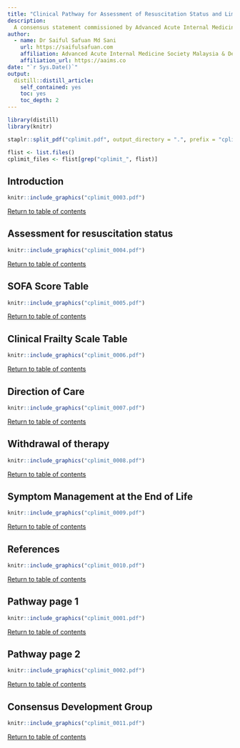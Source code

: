 ```yaml
---
title: "Clinical Pathway for Assessment of Resuscitation Status and Limitation of Therapy for Hospitalised Medical Patients"
description: 
  A consensus statement commissioned by Advanced Acute Internal Medicine Society Malaysia.
author:
  - name: Dr Saiful Safuan Md Sani 
    url: https://saifulsafuan.com
    affiliation: Advanced Acute Internal Medicine Society Malaysia & Department of Medicine Hospital Kuala Lumpur
    affiliation_url: https://aaims.co
date: "`r Sys.Date()`"
output: 
  distill::distill_article:
    self_contained: yes
    toc: yes
    toc_depth: 2
---
```



```r
library(distill)
library(knitr)
```
```r
staplr::split_pdf("cplimit.pdf", output_directory = ".", prefix = "cplimit_")
```
```r
flist <- list.files()
cplimit_files <- flist[grep("cplimit_", flist)]

```
## Introduction
```r
knitr::include_graphics("cplimit_0003.pdf")
```
<a href="#top">Return to table of contents</a>

## Assessment for resuscitation status
```r
knitr::include_graphics("cplimit_0004.pdf")
```
<a href="#top">Return to table of contents</a>

## SOFA Score Table
```r
knitr::include_graphics("cplimit_0005.pdf")
```
<a href="#top">Return to table of contents</a>

## Clinical Frailty Scale Table
```r
knitr::include_graphics("cplimit_0006.pdf")
```
<a href="#top">Return to table of contents</a>

## Direction of Care
```r
knitr::include_graphics("cplimit_0007.pdf")
```
<a href="#top">Return to table of contents</a>

## Withdrawal of therapy
```r
knitr::include_graphics("cplimit_0008.pdf")
```
<a href="#top">Return to table of contents</a>

## Symptom Management at the End of Life
```r
knitr::include_graphics("cplimit_0009.pdf")
```
<a href="#top">Return to table of contents</a>

## References
```r
knitr::include_graphics("cplimit_0010.pdf")
```
<a href="#top">Return to table of contents</a>

## Pathway page 1
```r
knitr::include_graphics("cplimit_0001.pdf")
```
<a href="#top">Return to table of contents</a>

## Pathway page 2
```r
knitr::include_graphics("cplimit_0002.pdf")
```
<a href="#top">Return to table of contents</a>

## Consensus Development Group
```r
knitr::include_graphics("cplimit_0011.pdf")
```
<a href="#top">Return to table of contents</a>